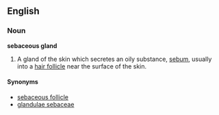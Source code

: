 {{wikipedia}}
==English==
===Noun===
'''sebaceous gland''' 

# {{anatomy}} A gland of the skin which secretes an oily substance, [[sebum]], usually into a [[hair follicle]] near the surface of the skin. 

====Synonyms====
*[[sebaceous follicle]]
*[[glandulae sebaceae]]